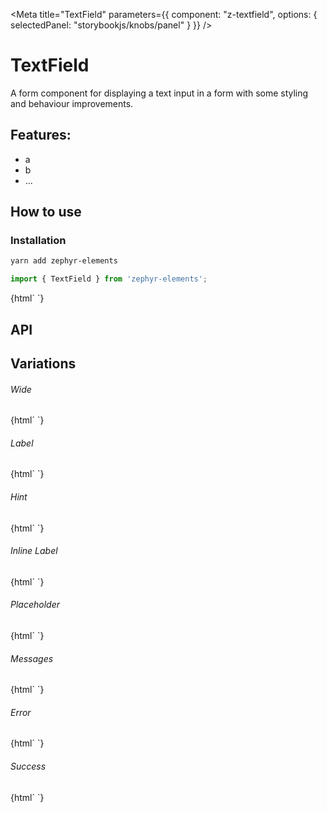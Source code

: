 

<Meta 
  title="TextField"
  parameters={{
    component: "z-textfield",
    options: { selectedPanel: "storybookjs/knobs/panel" }
  }}
/>

# TextField

A form component for displaying a text input in a form with some styling and behaviour improvements.

## Features:

- a
- b
- ...

## How to use

### Installation

```bash
yarn add zephyr-elements
```

```js
import { TextField } from 'zephyr-elements';
```

<Preview withToolbar>
  <Story name="Simple">
    {html`
      <z-textfield id="simple"></z-textfield>
    `}
  </Story>
</Preview>

## API

<Props of="z-textfield" />

## Variations

###### Wide

<Story name="Wide">
  {html`
    <z-textfield id="wide" wide></z-textfield>
  `}
</Story>

###### Label

<Story name="Label">
  {html`
    <z-textfield id="label" label="Name"></z-textfield>
  `}
</Story>

###### Hint 

<Story name="Hint">
  {html`
    <z-textfield id="hint" label="Name" hint="Enter a unique username"></z-textfield>
  `}
</Story>

###### Inline Label

<Story name="Inline Label">
  {html`
    <z-textfield id="inline-label" label="Name" hint="Enter a unique username" inline></z-textfield>
  `}
</Story>

###### Placeholder

<Story name="Placeholder">
  {html`
    <z-textfield id="placeholder" label="Name" hint="Enter a unique username" placeholder="Bobby Tables"></z-textfield>
  `}
</Story>

###### Messages

<Story name="Messages">
  {html`
    <z-textfield id="messages" label="Name" .messages=${['This is a message']}></z-textfield>
  `}
</Story>

###### Error

<Story name="Error">
  {html`
    <z-textfield id="error" label="Name" status="error"></z-textfield>
  `}
</Story>

###### Success 

<Story name="Success">
  {html`
    <z-textfield id="success" label="Name" status="success"></z-textfield>
  `}
</Story>


